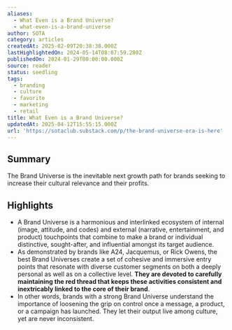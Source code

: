 ```yaml
---
aliases:
  - What Even is a Brand Universe?
  - what-even-is-a-brand-universe
author: SOTA
category: articles
createdAt: 2025-02-09T20:38:38.000Z
lastHighlightedOn: 2024-05-14T08:07:59.280Z
publishedOn: 2024-01-29T00:00:00.000Z
source: reader
status: seedling
tags:
  - branding
  - culture
  - favorite
  - marketing
  - retail
title: What Even is a Brand Universe?
updatedAt: 2025-04-12T15:55:15.000Z
url: 'https://sotaclub.substack.com/p/the-brand-universe-era-is-here'
---
```

## Summary

The Brand Universe is the inevitable next growth path for brands seeking to increase their cultural relevance and their profits.

## Highlights

- A Brand Universe is a harmonious and interlinked ecosystem of internal (image, attitude, and codes) and external (narrative, entertainment, and product) touchpoints that combine to make a brand or individual distinctive, sought-after, and influential amongst its target audience.
- As demonstrated by brands like A24, Jacquemus, or Rick Owens, the best Brand Universes create a set of cohesive and immersive entry points that resonate with diverse customer segments on both a deeply personal as well as on a collective level. **They are devoted to carefully maintaining the red thread that keeps these activities consistent and inextricably linked to the core of their brand**.
- In other words, brands with a strong Brand Universe understand the importance of loosening the grip on control once a message, a product, or a campaign has launched. They let their output live among culture, yet are never inconsistent.
